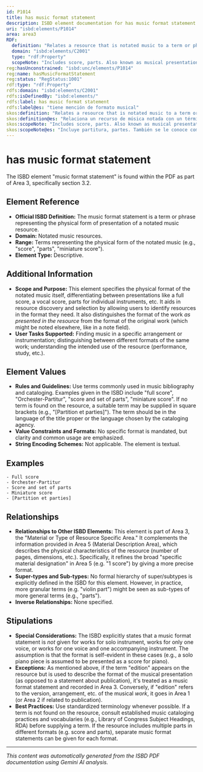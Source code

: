 ```yaml
---
id: P1014
title: has music format statement
description: ISBD element documentation for has music format statement
uri: "isbd:elements/P1014"
area: area3
RDF:
  definition: "Relates a resource that is notated music to a term or phrase representing the physical form in which it is presented."
  domain: "isbd:elements/C2001"
  type: "rdf:Property"
  scopeNote: "Includes score, parts. Also known as musical presentation format."
reg:hasUnconstrained: "isbd:unc/elements/P1014"
reg:name: hasMusicFormatStatement
reg:status: "RegStatus:1001"
rdf:type: "rdf:Property"
rdfs:domain: "isbd:elements/C2001"
rdfs:isDefinedBy: "isbd:elements/"
rdfs:label: has music format statement
rdfs:label@es: "tiene mención de formato musical"
skos:definition: "Relates a resource that is notated music to a term or phrase representing the physical form in which it is presented."
skos:definition@es: "Relaciona un recurso de música notada con un término o frase que representa la forma física en la cual se presenta."
skos:scopeNote: "Includes score, parts. Also known as musical presentation format."
skos:scopeNote@es: "Incluye partitura, partes. También se le conoce como formato de presentación musical."
---
```

# has music format statement

The ISBD element "music format statement" is found within the PDF as part of Area 3, specifically section 3.2.

## Element Reference

- **Official ISBD Definition:** The music format statement is a term or phrase representing the physical form of presentation of a notated music resource.
- **Domain:** Notated music resources.
- **Range:** Terms representing the physical form of the notated music (e.g., "score", "parts", "miniature score").
- **Element Type:** Descriptive.

## Additional Information

- **Scope and Purpose:** This element specifies the physical format of the notated music itself, differentiating between presentations like a full score, a vocal score, parts for individual instruments, etc.  It aids in resource discovery and selection by allowing users to identify resources in the format they need.  It also distinguishes the format of the work *as presented in the resource* from the format of the original work (which might be noted elsewhere, like in a note field).
- **User Tasks Supported:** Finding music in a specific arrangement or instrumentation; distinguishing between different formats of the same work; understanding the intended use of the resource (performance, study, etc.).

## Element Values

- **Rules and Guidelines:** Use terms commonly used in music bibliography and cataloging. Examples given in the ISBD include "full score", "Orchester-Partitur", "score and set of parts", "miniature score". If no term is found on the resource, a suitable term may be supplied in square brackets (e.g., "[Partition et parties]"). The term should be in the language of the title proper or the language chosen by the cataloging agency.
- **Value Constraints and Formats:** No specific format is mandated, but clarity and common usage are emphasized.
- **String Encoding Schemes:**  Not applicable. The element is textual.

## Examples

```
- Full score
- Orchester-Partitur
- Score and set of parts
- Miniature score
- [Partition et parties]
```

## Relationships

- **Relationships to Other ISBD Elements:** This element is part of Area 3, the "Material or Type of Resource Specific Area."  It complements the information provided in Area 5 (Material Description Area), which describes the physical characteristics of the resource (number of pages, dimensions, etc.).  Specifically, it refines the broad "specific material designation" in Area 5 (e.g. "1 score") by giving a more precise format.
- **Super-types and Sub-types:** No formal hierarchy of super/subtypes is explicitly defined in the ISBD for this element.  However, in practice, more granular terms (e.g. "violin part") might be seen as sub-types of more general terms (e.g., "parts").
- **Inverse Relationships:** None specified.

## Stipulations

- **Special Considerations:** The ISBD explicitly states that a music format statement is *not* given for works for solo instrument, works for only one voice, or works for one voice and one accompanying instrument.  The assumption is that the format is self-evident in these cases (e.g., a solo piano piece is assumed to be presented as a score for piano).
- **Exceptions:** As mentioned above, if the term "edition" appears on the resource but is used to describe the format of the musical presentation (as opposed to a statement about publication), it's treated as a music format statement and recorded in Area 3. Conversely, if "edition" refers to the version, arrangement, etc. of the musical *work*, it goes in Area 1 (or Area 2 if related to publication).
- **Best Practices:** Use standardized terminology whenever possible. If a term is not found on the resource, consult established music cataloging practices and vocabularies (e.g., Library of Congress Subject Headings, RDA) before supplying a term. If the resource includes multiple parts in different formats (e.g. score and parts), separate music format statements can be given for each format.


---

*This content was automatically generated from the ISBD PDF documentation using Gemini AI analysis.*
